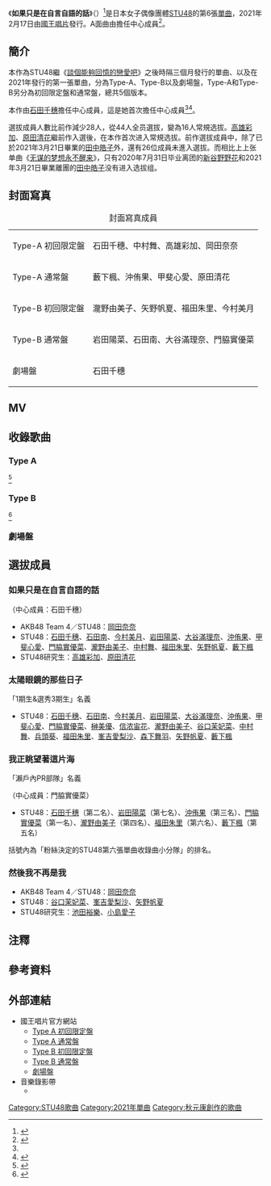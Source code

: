 {{Infobox Single 
| Name           = 如果只是在自言自語的話 <br/><small>{{lang|ja|独り言で語るくらいなら}}</small>
| Artist         = [[STU48|STU48]]
| Cover          = 
| Caption        = 
| Album          = 
| A-side         = 
| B-side         = 太陽眼鏡的那些日子（{{lang|ja|サングラスデイズ}}；Type-A）<br/> 我正眺望著這片海（{{lang|ja|僕はこの海を眺めてる}}；Type-B）<br/> 然後我不再是我（{{lang|ja|そして僕は僕じゃなくなる}}；劇場盤）<!--劇場盤中譯曲名為暫譯-->
| Released       = 2021年2月17日
| Format         = [[單曲|單曲]]（Maxi Single）<br />[[數位音樂下載|數位發行]]
| Recorded       = 
| Genre          = [[J-POP|J-POP]]
| Length         = 
| Label          = [[You,_Be_Cool!|You, Be Cool!]]／[[國王唱片|國王唱片]]
| Writer         =[[秋元康|秋元康]] （作詞）<br>大濱健悟（作曲）
| Producer       = 秋元康
| Reviews        = 
| Certification  = 
| Chart position =
| Last single    = [[談個能夠回憶的戀愛吧|談個能夠回憶的戀愛吧]]<br />（2020年）
| This single    = '''如果只是在自言自語的話'''<br />（2021年）
| Next single    =
| Misc           ={{External music video|1=[https://www.youtube.com/watch?v=80jW-3an9U0 STU48－如果只是在自言自語的話（華納official HD 高畫質官方中字版）]}}
}}

《'''如果只是在自言自語的話'''》（{{jpn|j=独り言で語るくらいなら|rm=hitorigoto de kataru kurainara |f=y}}）<ref>{{Cite web|title=【#STU48】AKB家族跨區域偶像團體2021年第一彈作品馬上聽|url=https://www.facebook.com/WarnerMusicTaiwanJpop/posts/2877160019164369|publisher=Warner Music Taiwan JPOP|language=zh-tw|date=2021-02-18|accessdate=2021-02-19}}</ref>是日本女子偶像團體[[STU48|STU48]]的第6張[[單曲|單曲]]，2021年2月17日由[[國王唱片|國王唱片]]發行。A面曲由{{link-ja|石田千穗}}擔任中心成員<ref name="6thsingle">{{Cite news|language=ja|script-title=ja: STU48 6thシングル「独り言で語るくらいなら」詳細発表！|url=https://stu.kingrecords.co.jp/cd/000510.html|date=2021-01-15|accessdate=2021-01-20|publisher=STU48 King Records Official Site|archive-date=2021-01-15|archive-url=https://web.archive.org/web/20210115114034/http://stu.kingrecords.co.jp/cd/000510.html|dead-url=no}}</ref>。

== 簡介 ==
本作為STU48繼《[[談個能夠回憶的戀愛吧|談個能夠回憶的戀愛吧]]》之後時隔三個月發行的單曲、以及在2021年發行的第一張單曲，分為Type-A、Type-B以及劇場盤，Type-A和Type-B另分為初回限定盤和通常盤，總共5個版本。

本作由[[石田千穗|石田千穗]]擔任中心成員，這是她首次擔任中心成員<ref name="6thsingle"/><ref name="oricon">{{Cite news |language=ja |script-title=ja: STU48、初武道館コンサートに感無量 コロナ対策徹底でファン4000人参加 |url=https://www.oricon.co.jp/news/2181776/full/ |date=2021-01-15 |accessdate=2021-01-15 |newspaper=ORICON NEWS |publisher=oricon ME |archive-date=2021-01-28 |archive-url=https://web.archive.org/web/20210128120202/https://www.oricon.co.jp/news/2181776/full/ |dead-url=no }}</ref>。

選拔成員人數比前作減少28人，從44人全员選拔，變為16人常規选拔。[[高雄彩加|高雄彩加]]、[[原田清花|原田清花]]繼前作入選後，在本作首次进入常規选拔。前作選拔成員中，除了已於2021年3月21日畢業的[[田中皓子|田中皓子]]外，還有26位成員未進入選拔{{refnest|group=注|包括[[榊美優|榊美優]]、[[信浓宙花|信浓宙花]]、[[谷口茉妃菜|谷口茉妃菜]]、[[兵頭葵|兵頭葵]]、[[峯吉愛梨沙|峯吉愛梨沙]]、[[森下舞羽|森下舞羽]]（以上為正規成員）、[[池田裕樂|池田裕樂]]、[[今泉美利愛|今泉美利愛]]、[[內海里音|內海里音]]、[[尾崎世里花|尾崎世里花]]、[[川又安奈|川又安奈]]、[[川又優菜|川又優菜]]、[[工藤理子|工藤理子]]、[[小島愛子|小島愛子]]、[[迫姫華|迫姫華]]、[[清水紗良|清水紗良]]、[[鈴木彩夏|鈴木彩夏]]、[[田口玲佳|田口玲佳]]、[[田中美帆|田中美帆]]、[[田村菜月|田村菜月]]、[[中廣彌生|中廣彌生]]、[[南有梨菜|南有梨菜]]、[[宗雪里香|宗雪里香]]、[[吉崎凜子|吉崎凜子]]、[[吉田彩良|吉田彩良]]、[[立仙百佳|立仙百佳]]、[[渡邊菜月|渡邊菜月]] （以上為研究生）}}。而相比上上张单曲《[[无谋的梦想永不醒来|无谋的梦想永不醒来]]》，只有2020年7月31日毕业离团的[[新谷野野花|新谷野野花]]和2021年3月21日畢業離團的[[田中皓子|田中皓子]]没有进入选拔组。

== 封面寫真 ==
{| class="wikitable" style="line-height:1.2em; font-size:small"
|+ 封面寫真成員
| Type-A 初回限定盤||石田千穗、中村舞、高雄彩加、岡田奈奈
|-
| Type-A 通常盤||藪下楓、沖侑果、甲斐心愛、原田清花
|-
| Type-B 初回限定盤||瀧野由美子、矢野帆夏、福田朱里、今村美月
|-
| Type-B 通常盤||岩田陽菜、石田南、大谷滿理奈、門脇實優菜
|-
| 劇場盤 || 石田千穗
|}

== MV ==

== 收錄歌曲 ==
=== Type A ===
<ref>{{cite web|url=https://www.kkbox.com/tw/tc/album/FAjQtv-TRh9WJ0F6G45b009H-index.html|title=如果只是在自言自語的話（Type-A）－專輯介紹|work=KKBOX|publisher=KKBOX官方網站|accessdate=2021-02-19}}</ref>
{{tracklist
| collapsed = 
| headline = CD
| total_length = 19:07
| title1 = 如果只是在自言自語的話
| lyrics1 = [[秋元康|秋元康]]
| music1 = 大濱健悟
| arranger1 = {{link-ja|APAZZI}}
| length1 = 4:46
| title2 = 太陽眼鏡的那些日子
| note2 = 1期生&選秀3期生
| lyrics2 = 秋元康
| music2 = {{link-ja|渡邊拓也|渡辺拓也}}
| arranger2 = 住谷翔平
| length2 = 4:47
| title3 = 如果只是在自言自語的話（off vocal ver.）
| note3 = 
| music3 = 大濱健悟
| arranger3 = APAZZI
| length3 = 4:46
| title4 = 太陽眼鏡的那些日子（off vocal ver.）
| music4 = 渡邊拓也
| arranger4 = 住谷翔平
| length4 = 4:48
}}

{{tracklist
| headline = DVD<!--<ref name="a" />-->
| extra_column = 導演
| total_length = 
| title1 = 如果只是在自言自語的話
| extra1 = 高田弘隆
| length1 = 
}}

=== Type B ===
<ref>{{cite web|url=https://www.kkbox.com/tw/tc/album/zjR4tGCCUz2Gx0F6G46A009H-index.html|title=如果只是在自言自語的話（Type-B）－專輯介紹|work=KKBOX|publisher=KKBOX官方網站|accessdate=2021-02-19}}</ref>
{{tracklist
| collapsed = 
| headline = CD
| total_length = 18:57
| title1 = 如果只是在自言自語的話
| lyrics1 = 秋元康
| music1 = 大濱健悟
| arranger1 = APAZZI
| length1 = 4:46
| title2 = 我正眺望著這片海
| note2 = 瀨戸内PR部隊
| lyrics2 = 秋元康
| music2 = 大河原昇
| arranger2 = {{link-ja|若田部誠}}
| length2 = 4:42
| title3 = 如果只是在自言自語的話（off vocal ver.）
| note3 = 
| music3 = 大濱健悟
| arranger3 = APAZZI
| length3 = 4:46
| title4 = 我正眺望著這片海（off vocal ver.）
| music4 = 大河原昇
| arranger4 = 若田部誠
| length4 = 4:43
}}

{{tracklist
| headline = DVD<!--<ref name="a" />-->
| extra_column = 導演
| total_length = 
| title1 = 我正眺望著這片海
| extra1 = 森田亮
| length1 = 
}}

=== 劇場盤 ===
{{tracklist
| collapsed = 
| headline = CD
| total_length =
| title1 = 如果只是在自言自語的話
| lyrics1 = 秋元康
| music1 = 大濱健悟
| arranger1 = APAZZI
| length1 = 
| title2 = 然後我不再是我
| note2 = 
| lyrics2 = 秋元康
| music2 = 谷村庸平
| arranger2 = {{link-ja|野中“MASA”雄一|野中“まさ”雄一}}
| length2 = 
| title3 = 如果只是在自言自語的話（off vocal ver.）
| note3 = 
| music3 = 大濱健悟 
| arranger3 = APAZZI
| length3 = 
| title4 = 然後我不再是我（off vocal ver.）
| music4 = 谷村庸平
| arranger4 = 野中“MASA”雄一
| length4 = 
}}

== 選拔成員 ==
=== 如果只是在自言自語的話 ===
（中心成員：石田千穗）
* AKB48 Team 4／STU48：[[岡田奈奈_(AKB48)|岡田奈奈]]
* STU48：[[石田千穗|石田千穗]]、[[石田南|石田南]]、[[今村美月|今村美月]]、[[岩田陽菜|岩田陽菜]]、[[大谷滿理奈|大谷滿理奈]]、[[沖侑果|沖侑果]]、[[甲斐心愛|甲斐心愛]]、[[門脇實優菜|門脇實優菜]]、[[瀧野由美子|瀧野由美子]]、[[中村舞|中村舞]]、[[福田朱里|福田朱里]]、[[矢野帆夏|矢野帆夏]]、[[藪下楓|藪下楓]]
* STU48研究生：[[高雄彩加|高雄彩加]]、[[原田清花|原田清花]]

=== 太陽眼鏡的那些日子 ===
;「1期生&選秀3期生」名義
* STU48：[[石田千穗|石田千穗]]、[[石田南|石田南]]、[[今村美月|今村美月]]、[[岩田陽菜|岩田陽菜]]、[[大谷滿理奈|大谷滿理奈]]、[[沖侑果|沖侑果]]、[[甲斐心愛|甲斐心愛]]、[[門脇實優菜|門脇實優菜]]、[[榊美優|榊美優]]、[[信浓宙花|信浓宙花]]、[[瀧野由美子|瀧野由美子]]、[[谷口茉妃菜|谷口茉妃菜]]、[[中村舞|中村舞]]、[[兵頭葵|兵頭葵]]、[[福田朱里|福田朱里]]、[[峯吉愛梨沙|峯吉愛梨沙]]、[[森下舞羽|森下舞羽]]、[[矢野帆夏|矢野帆夏]]、[[藪下楓|藪下楓]]

=== 我正眺望著這片海 ===
;「瀨戶內PR部隊」名義
（中心成員：門脇實優菜）
* STU48：[[石田千穗|石田千穗]]（第二名）、[[岩田陽菜|岩田陽菜]]（第七名）、[[沖侑果|沖侑果]]（第三名）、[[門脇實優菜|門脇實優菜]]（第一名）、[[瀧野由美子|瀧野由美子]]（第四名）、[[福田朱里|福田朱里]]（第六名）、[[藪下楓|藪下楓]]（第五名）
括號內為「粉絲決定的STU48第六張單曲收錄曲小分隊」的排名。

=== 然後我不再是我 ===
* AKB48 Team 4／STU48：[[岡田奈奈_(AKB48)|岡田奈奈]]
* STU48：[[谷口茉妃菜|谷口茉妃菜]]、[[峯吉愛梨沙|峯吉愛梨沙]]、[[矢野帆夏|矢野帆夏]]
* STU48研究生：[[池田裕樂|池田裕樂]]、[[小島愛子|小島愛子]]

== 注釋 ==
{{Reflist|group="注"}}

== 參考資料 ==
{{Reflist}}

== 外部連結 ==
* 國王唱片官方網站{{ja}}
** [http://www.kingrecords.co.jp/cs/g/gKIZM-90681/ Type A 初回限定盤] {{Wayback|url=http://www.kingrecords.co.jp/cs/g/gKIZM-90681/ |date=20210117085415 }}
** [http://www.kingrecords.co.jp/cs/g/gKIZM-681/ Type A 通常盤] {{Wayback|url=http://www.kingrecords.co.jp/cs/g/gKIZM-681/ |date=20220310150904 }}
** [http://www.kingrecords.co.jp/cs/g/gKIZM-90683/ Type B 初回限定盤] {{Wayback|url=http://www.kingrecords.co.jp/cs/g/gKIZM-90683/ |date=20210122045249 }}
** [http://www.kingrecords.co.jp/cs/g/gKIZM-683/ Type B 通常盤] {{Wayback|url=http://www.kingrecords.co.jp/cs/g/gKIZM-683/ |date=20220310150846 }}
** [http://www.kingrecords.co.jp/cs/g/gNMAX-1366/ 劇場盤] {{Wayback|url=http://www.kingrecords.co.jp/cs/g/gNMAX-1366/ |date=20220310151040 }}
* 音樂錄影帶
** {{YouTube|_jPc0NTta_Q|STU48 6thシングル「独り言で語るくらいなら」MUSIC VIDEO / STU48 <nowiki>【公式】</nowiki>}}{{ja}}

{{STU48}}

{{DEFAULTSORT:hitorigoto de kataru kurainara}}
[[Category:STU48歌曲|Category:STU48歌曲]]
[[Category:2021年單曲|Category:2021年單曲]]
[[Category:秋元康創作的歌曲|Category:秋元康創作的歌曲]]